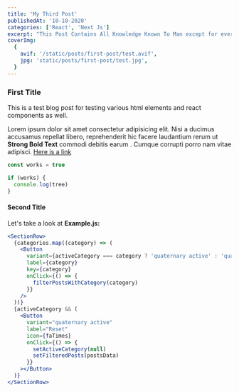 ```yaml
---
title: 'My Third Post'
publishedAt: '10-10-2020'
categories: ['React', 'Next Js']
excerpt: "This Post Contains All Knowledge Known To Man except for everything else that you would learn if you did study for more than one hour a day... actually this blog post doesn't include a lot of knowledge tbh. Anyway, enjoy."
coverImg:
  {
    avif: '/static/posts/first-post/test.avif',
    jpg: 'static/posts/first-post/test.jpg',
  }
---
```


### First Title

This is a test blog post for testing various html elements and react components as well.

Lorem ipsum dolor sit amet consectetur adipisicing elit. Nisi a ducimus accusamus repellat libero, reprehenderit hic facere laudantium rerum ut **Strong Bold Text** commodi debitis earum . Cumque corrupti porro nam vitae adipisci.
[Here is a link](https://github.com/adam-p/markdown-here/wiki/Markdown-Cheatsheet)

```jsx
const works = true

if (works) {
  console.log(tree)
}
```

#### Second Title

Let's take a look at **Example.js:**

```jsx
<SectionRow>
  {categories.map((category) => (
    <Button
      variant={activeCategory === category ? 'quaternary active' : 'quaternary'}
      label={category}
      key={category}
      onClick={() => {
        filterPostsWithCategory(category)
      }}
    />
  ))}
  {activeCategory && (
    <Button
      variant="quaternary active"
      label="Reset"
      icon={faTimes}
      onClick={() => {
        setActiveCategory(null)
        setFilteredPosts(postsData)
      }}
    ></Button>
  )}
</SectionRow>
```
